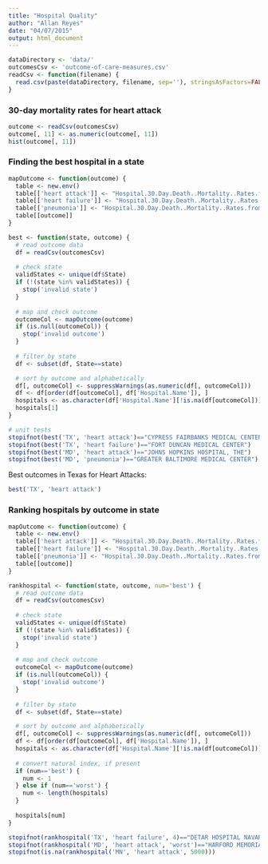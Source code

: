```yaml
---
title: "Hospital Quality"
author: "Allan Reyes"
date: "04/07/2015"
output: html_document
---
```


```r
dataDirectory <- 'data/'
outcomesCsv <- 'outcome-of-care-measures.csv'
readCsv <- function(filename) {
  read.csv(paste(dataDirectory, filename, sep=''), stringsAsFactors=FALSE)
}
```

### 30-day mortality rates for heart attack
```r
outcome <- readCsv(outcomesCsv)
outcome[, 11] <- as.numeric(outcome[, 11])
hist(outcome[, 11])
```

### Finding the best hospital in a state
```r
mapOutcome <- function(outcome) {
  table <- new.env()
  table[['heart attack']] <- "Hospital.30.Day.Death..Mortality..Rates.from.Heart.Attack"
  table[['heart failure']] <- "Hospital.30.Day.Death..Mortality..Rates.from.Heart.Failure"
  table[['pneumonia']] <- "Hospital.30.Day.Death..Mortality..Rates.from.Pneumonia"
  table[[outcome]]
}

best <- function(state, outcome) {
  # read outcome data
  df = readCsv(outcomesCsv)
  
  # check state
  validStates <- unique(df$State)
  if (!(state %in% validStates)) {
    stop('invalid state')
  }
  
  # map and check outcome
  outcomeCol <- mapOutcome(outcome)
  if (is.null(outcomeCol)) {
    stop('invalid outcome')
  }
  
  # filter by state
  df <- subset(df, State==state)

  # sort by outcome and alphabetically
  df[, outcomeCol] <- suppressWarnings(as.numeric(df[, outcomeCol]))
  df <- df[order(df[outcomeCol], df['Hospital.Name']), ]
  hospitals <- as.character(df['Hospital.Name'][!is.na(df[outcomeCol])])
  hospitals[1]
}

# unit tests
stopifnot(best('TX', 'heart attack')=="CYPRESS FAIRBANKS MEDICAL CENTER")
stopifnot(best('TX', 'heart failure')=="FORT DUNCAN MEDICAL CENTER")
stopifnot(best('MD', 'heart attack')=="JOHNS HOPKINS HOSPITAL, THE")
stopifnot(best('MD', 'pneumonia')=="GREATER BALTIMORE MEDICAL CENTER")
```

Best outcomes in Texas for Heart Attacks:
```r
best('TX', 'heart attack')
```

### Ranking hospitals by outcome in state
```r
mapOutcome <- function(outcome) {
  table <- new.env()
  table[['heart attack']] <- "Hospital.30.Day.Death..Mortality..Rates.from.Heart.Attack"
  table[['heart failure']] <- "Hospital.30.Day.Death..Mortality..Rates.from.Heart.Failure"
  table[['pneumonia']] <- "Hospital.30.Day.Death..Mortality..Rates.from.Pneumonia"
  table[[outcome]]
}

rankhospital <- function(state, outcome, num='best') {
  # read outcome data
  df = readCsv(outcomesCsv)
  
  # check state
  validStates <- unique(df$State)
  if (!(state %in% validStates)) {
    stop('invalid state')
  }
  
  # map and check outcome
  outcomeCol <- mapOutcome(outcome)
  if (is.null(outcomeCol)) {
    stop('invalid outcome')
  }
  
  # filter by state
  df <- subset(df, State==state)

  # sort by outcome and alphabetically
  df[, outcomeCol] <- suppressWarnings(as.numeric(df[, outcomeCol]))
  df <- df[order(df[outcomeCol], df['Hospital.Name']), ]
  hospitals <- as.character(df['Hospital.Name'][!is.na(df[outcomeCol])])
  
  # convert natural index, if present
  if (num=='best') {
    num <- 1
  } else if (num=='worst') {
    num <- length(hospitals)
  }
  
  hospitals[num]
}

stopifnot(rankhospital('TX', 'heart failure', 4)=="DETAR HOSPITAL NAVARRO")
stopifnot(rankhospital('MD', 'heart attack', 'worst')=="HARFORD MEMORIAL HOSPITAL")
stopifnot(is.na(rankhospital('MN', 'heart attack', 5000)))
```
